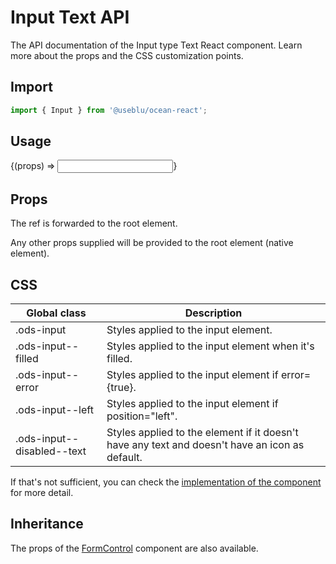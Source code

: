
<Meta title="Components/Inputs/Text" component={Input} />

# Input Text API

The API documentation of the Input type Text React component.
Learn more about the props and the CSS customization points.

## Import

```javascript
import { Input } from '@useblu/ocean-react';
```

## Usage

<Canvas>
  <Story
    name="Text"
    args={{
      label: 'Text Input',
      placeholder: 'Placeholder...',
      position: 'left',
      helperText: 'Some text here!',
      error: false,
      disabled: false,
      type: 'text',
    }}
    parameters={{
      controls: { exclude: /^blocked*/ },
    }}
    argTypes={{
      type: {
        options: ['text', 'number', 'password'],
        control: { type: 'select' },
      },
      position: {
        options: ['right', 'left'],
        control: { type: 'select' },
      },
      label: {
        control: 'text',
      },
      adornment: {
        control: 'text',
      },
      placeholder: {
        control: 'text',
      },
      disabled: {
        control: 'boolean',
      },
      helperText: {
        control: 'text',
      },
    }}
  >
    {(props) => <Input id="input-currency" {...props} />}
  </Story>
</Canvas>

## Props

<ArgsTable of="." />

The ref is forwarded to the root element.

Any other props supplied will be provided to the root element (native element).

## CSS

| Global class               | Description                                                                                    |
| -------------------------- | ---------------------------------------------------------------------------------------------- |
| .ods-input                 | Styles applied to the input element.                                                           |
| .ods-input--filled         | Styles applied to the input element when it's filled.                                          |
| .ods-input--error          | Styles applied to the input element if error={true}.                                           |
| .ods-input--left           | Styles applied to the input element if position="left".                                        |
| .ods-input--disabled--text | Styles applied to the element if it doesn't have any text and doesn't have an icon as default. |

If that's not sufficient, you can check the [implementation of the component](https://github.com/ocean-ds/ocean-web/blob/master/packages/ocean-react/src/Input/Input.tsx) for more detail.

## Inheritance

The props of the [FormControl](?path=/docs/components-formcontrol--page) component are also available.
